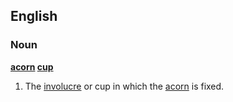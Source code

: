 ==English==

===Noun===
'''[[acorn]] [[cup]]'''

#The [[involucre]] or cup in which the [[acorn]] is fixed.